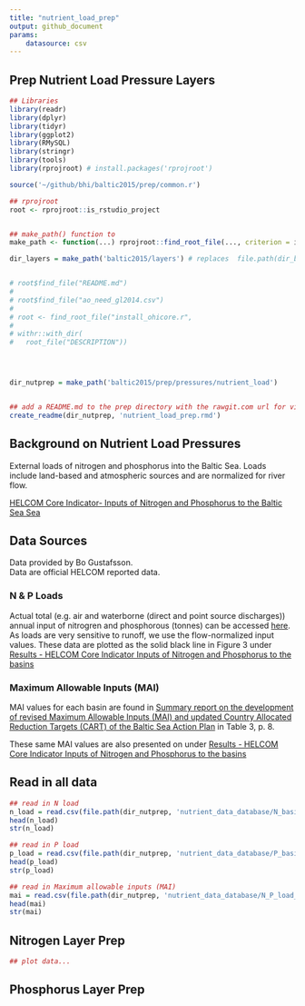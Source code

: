 ```yaml
---
title: "nutrient_load_prep"
output: github_document
params: 
    datasource: csv
---
```


## Prep Nutrient Load Pressure Layers

```r

## Libraries
library(readr)
library(dplyr)
library(tidyr)
library(ggplot2)
library(RMySQL)
library(stringr)
library(tools)
library(rprojroot) # install.packages('rprojroot')

source('~/github/bhi/baltic2015/prep/common.r')

## rprojroot
root <- rprojroot::is_rstudio_project


## make_path() function to 
make_path <- function(...) rprojroot::find_root_file(..., criterion = is_rstudio_project)

dir_layers = make_path('baltic2015/layers') # replaces  file.path(dir_baltic, 'layers')


# root$find_file("README.md")
# 
# root$find_file("ao_need_gl2014.csv")
# 
# root <- find_root_file("install_ohicore.r", 
# 
# withr::with_dir(
#   root_file("DESCRIPTION"))




dir_nutprep = make_path('baltic2015/prep/pressures/nutrient_load')


## add a README.md to the prep directory with the rawgit.com url for viewing on GitHub
create_readme(dir_nutprep, 'nutrient_load_prep.rmd') 

```

## Background on Nutrient Load Pressures
External loads of nitrogen and phosphorus into the Baltic Sea. Loads include land-based and atmospheric sources and are normalized for river flow.  

[HELCOM Core Indicator- Inputs of Nitrogen and Phosphorus to the Baltic Sea Sea](http://www.helcom.fi/baltic-sea-trends/indicators/inputs-of-nitrogen-and-phosphorus-to-the-basins)

## Data Sources
Data provided by Bo Gustafsson.  
Data are official HELCOM reported data. 

### N & P Loads
Actual total (e.g. air and waterborne (direct and point source discharges)) annual input of nitrogren and phosphorous (tonnes) can be accessed [here](http://helcom.fi/helcom-at-work/projects/completed-projects/plc-5-5/). As loads are very sensitive to runoff, we use the flow-normalized input values.  These data are plotted as the solid black line in Figure 3 under [Results - HELCOM Core Indicator Inputs of Nitrogen and Phosphorus to the basins](http://www.helcom.fi/baltic-sea-trends/indicators/inputs-of-nitrogen-and-phosphorus-to-the-basins/results/)  

### Maximum Allowable Inputs (MAI)
MAI values for each basin are found in [Summary report on the development of revised Maximum Allowable Inputs (MAI) and updated Country Allocated Reduction Targets (CART) of the Baltic Sea Action Plan](http://www.helcom.fi/Documents/Ministerial2013/Associated%20documents/Supporting/Summary%20report%20on%20MAI-CART.pdf) in Table 3, p. 8.  

These same MAI values are also presented on under [Results - HELCOM Core Indicator Inputs of Nitrogen and Phosphorus to the basins](http://www.helcom.fi/baltic-sea-trends/indicators/inputs-of-nitrogen-and-phosphorus-to-the-basins/results/)  


## Read in all data
```r
## read in N load
n_load = read.csv(file.path(dir_nutprep, 'nutrient_data_database/N_basin_load.csv'), sep=";")
head(n_load)
str(n_load)

## read in P load
p_load = read.csv(file.path(dir_nutprep, 'nutrient_data_database/P_basin_load.csv'), sep=";")
head(p_load)
str(p_load)

## read in Maximum allowable inputs (MAI)
mai = read.csv(file.path(dir_nutprep, 'nutrient_data_database/N_P_load_targets.csv'), sep=";")
head(mai)
str(mai)

```



## Nitrogen Layer Prep

```r


## plot data...

```


## Phosphorus Layer Prep
